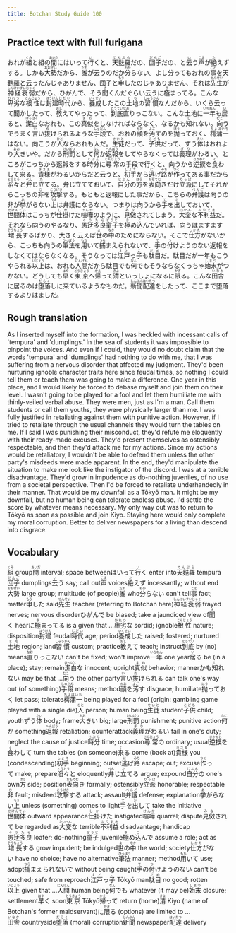 ```yaml
---
title: Botchan Study Guide 100
---
```


## Practice text with full furigana

<p>
おれが<ruby><rb>組</rb><rt>くみ</rt></ruby>と組の<ruby><rb>間</rb><rt>あいだ</rt></ruby>にはいって<ruby><rb>行</rb><rt>い</rt></ruby>くと、<ruby><rb>天麩羅</rb><rt>てんぷら</rt></ruby>だの、<ruby><rb>団子</rb><rt>だんご</rt></ruby>だの、と<ruby><rb>云</rb><rt>い</rt></ruby>う<ruby><rb>声</rb><rt>こえ</rt></ruby>が<ruby><rb>絶</rb><rt>た</rt></ruby>えずする。しかも<ruby><rb>大勢</rb><rt>おおぜい</rt></ruby>だから、<ruby><rb>誰</rb><rt>だれ</rt></ruby>が云うのだか<ruby><rb>分</rb><rt>わか</rt></ruby>らない。よし分ってもおれの<ruby><rb>事</rb><rt>こと</rt></ruby>を天麩羅と云ったんじゃありません、団子と<ruby><rb>申</rb><rt>もう</rt></ruby>したのじゃありません、それは<ruby><rb>先生</rb><rt>せんせい</rt></ruby>が<ruby><rb>神経衰弱</rb><rt>しんけいすいじゃく</rt></ruby>だから、ひがんで、そう<ruby><rb>聞</rb><rt>き</rt></ruby>くんだぐらい云うに<ruby><rb>極</rb><rt>き</rt></ruby>まってる。こんな<ruby><rb>卑劣</rb><rt>ひれつ</rt></ruby>な<ruby><rb>根性</rb><rt>こんじょう</rt></ruby>は<ruby><rb>封建</rb><rt>ほうけん</rt></ruby><ruby><rb>時代</rb><rt>じだい</rt></ruby>から、<ruby><rb>養成</rb><rt>いくせい</rt></ruby>したこの<ruby><rb>土地</rb><rt>とち</rt></ruby>の<ruby><rb>習慣</rb><rt>しゅうかん</rt></ruby>なんだから、いくら云って聞かしたって、<ruby><rb>教</rb><rt>おし</rt></ruby>えてやったって、<ruby><rb>到底</rb><rt>とうてい</rt></ruby><ruby><rb>直</rb><rt>なお</rt></ruby>りっこない。こんな土地に<ruby><rb>一年</rb><rt>いちねん</rt></ruby>も<ruby><rb>居</rb><rt>い</rt></ruby>ると、<ruby><rb>潔白</rb><rt>けっぱく</rt></ruby>なおれも、この<ruby><rb>真似</rb><rt>まね</rt></ruby>をしなければならなく、なるかも<ruby><rb>知</rb><rt>し</rt></ruby>れない。<ruby><rb>向</rb><rt>むこ</rt></ruby>うでうまく<ruby><rb>言</rb><rt>い</rt></ruby>い<ruby><rb>抜</rb><rt>ぬ</rt></ruby>けられるような<ruby><rb>手段</rb><rt>しゅだん</rt></ruby>で、おれの<ruby><rb>顔</rb><rt>かお</rt></ruby>を<ruby><rb>汚</rb><rt>よご</rt></ruby>すのを<ruby><rb>抛</rb><rt>ほう</rt></ruby>っておく、<ruby><rb>樗蒲一</rb><rt>ちょぼいち</rt></ruby>はない。向こうが<ruby><rb>人</rb><rt>ひと</rt></ruby>ならおれも人だ。<ruby><rb>生徒</rb><rt>せいと</rt></ruby>だって、<ruby><rb>子供</rb><rt>こども</rt></ruby>だって、ずう<ruby><rb>体</rb><rt>たい</rt></ruby>はおれより<ruby><rb>大</rb><rt>おお</rt></ruby>きいや。だから<ruby><rb>刑罰</rb><rt>けいばつ</rt></ruby>として<ruby><rb>何</rb><rt>なに</rt></ruby>か<ruby><rb>返報</rb><rt>へんぽう</rt></ruby>をしてやらなくっては<ruby><rb>義理</rb><rt>ぎり</rt></ruby>がわるい。ところがこっちから返報をする<ruby><rb>時分</rb><rt>じぶん</rt></ruby>に<ruby><rb>尋常</rb><rt>じんじょう</rt></ruby>の手段で行くと、向うから<ruby><rb>逆捩</rb><rt>さかねじ</rt></ruby>を<ruby><rb>食</rb><rt>く</rt></ruby>わして<ruby><rb>来</rb><rt>く</rt></ruby>る。<ruby><rb>貴様</rb><rt>きさま</rt></ruby>がわるいからだと云うと、<ruby><rb>初手</rb><rt>しょて</rt></ruby>から<ruby><rb>逃</rb><rt>に</rt></ruby>げ<ruby><rb>路</rb><rt>みち</rt></ruby>が<ruby><rb>作</rb><rt>つく</rt></ruby>ってある事だから<ruby><rb>滔々</rb><rt>とうとう</rt></ruby>と<ruby><rb>弁</rb><rt>べん</rt></ruby>じ<ruby><rb>立</rb><rt>た</rt></ruby>てる。弁じ立てておいて、<ruby><rb>自分</rb><rt>じぶん</rt></ruby>の<ruby><rb>方</rb><rt>ほう</rt></ruby>を<ruby><rb>表向</rb><rt>おもてむ</rt></ruby>きだけ<ruby><rb>立派</rb><rt>りっぱ</rt></ruby>にしてそれからこっちの<ruby><rb>非</rb><rt>ひ</rt></ruby>を<ruby><rb>攻撃</rb><rt>こうげき</rt></ruby>する。もともと返報にした事だから、こちらの<ruby><rb>弁護</rb><rt>べんご</rt></ruby>は向うの非が<ruby><rb>挙</rb><rt>あ</rt></ruby>がらない<ruby><rb>上</rb><rt>うえ</rt></ruby>は弁護にならない。つまりは向うから<ruby><rb>手</rb><rt>て</rt></ruby>を<ruby><rb>出</rb><rt>だ</rt></ruby>しておいて、<ruby><rb>世間体</rb><rt>せけんてい</rt></ruby>はこっちが<ruby><rb>仕掛</rb><rt>しか</rt></ruby>けた<ruby><rb>喧嘩</rb><rt>けんか</rt></ruby>のように、<ruby><rb>見傚</rb><rt>みな</rt></ruby>されてしまう。<ruby><rb>大変</rb><rt>たいへん</rt></ruby>な<ruby><rb>不利益</rb><rt>ふりえき</rt></ruby>だ。それなら向うのやるなり、<ruby><rb>愚迂多良</rb><rt>ぐうたら</rt></ruby><ruby><rb>童子</rb><rt>どうじ</rt></ruby>を<ruby><rb>極</rb><rt>き</rt></ruby>め<ruby><rb>込</rb><rt>こ</rt></ruby>んでいれば、向うはますます<ruby><rb>増長</rb><rt>ぞうちょう</rt></ruby>するばかり、大きく云えば<ruby><rb>世</rb><rt>よ</rt></ruby>の<ruby><rb>中</rb><rt>なか</rt></ruby>のためにならない。そこで<ruby><rb>仕方</rb><rt>しかた</rt></ruby>がないから、こっちも向うの<ruby><rb>筆法</rb><rt>ひっぽう</rt></ruby>を<ruby><rb>用</rb><rt>もち</rt></ruby>いて<ruby><rb>捕</rb><rt>つら</rt></ruby>まえられないで、<ruby><rb>手</rb><rt>て</rt></ruby>の<ruby><rb>付</rb><rt>つ</rt></ruby>けようのない返報をしなくてはならなくなる。そうなっては<ruby><rb>江戸</rb><rt>えど</rt></ruby>っ<ruby><rb>子</rb><rt>こ</rt></ruby>も<ruby><rb>駄目</rb><rt>だめ</rt></ruby>だ。駄目だが一年もこうやられる<ruby><rb>以上</rb><rt>いじょう</rt></ruby>は、おれも<ruby><rb>人間</rb><rt>にんげん</rt></ruby>だから駄目でも<ruby><rb>何</rb><rt>なん</rt></ruby>でもそうならなくっちゃ<ruby><rb>始末</rb><rt>しまつ</rt></ruby>がつかない。どうしても<ruby><rb>早</rb><rt>はや</rt></ruby>く<ruby><rb>東京</rb><rt>とうきょう</rt></ruby>へ<ruby><rb>帰</rb><rt>かえ</rt></ruby>って<ruby><rb>清</rb><rt>きよ</rt></ruby>といっしょになるに<ruby><rb>限</rb><rt>かぎ</rt></ruby>る。こんな<ruby><rb>田舎</rb><rt>いなか</rt></ruby>に居るのは<ruby><rb>堕落</rb><rt>だらく</rt></ruby>しに来ているようなものだ。<ruby><rb>新聞</rb><rt>しんぶん</rt></ruby><ruby><rb>配達</rb><rt>はいたつ</rt></ruby>をしたって、ここまで堕落するよりはましだ。
</p>


## Rough translation

As I inserted myself into the formation, I was heckled with incessant calls of 'tempura' and 'dumplings.' In the sea of students it was impossible to pinpoint the voices. And even if I could, they would no doubt claim that the words 'tempura' and 'dumplings' had nothing to do with me, that I was suffering from a nervous disorder that affected my judgment. They'd been nurturing ignoble character traits here since feudal times, so nothing I could tell them or teach them was going to make a difference. One year in this place, and I would likely be forced to debase myself and join them on their level. I wasn't going to be played for a fool and let them humiliate me with thinly-veiled verbal abuse. They were men, just as I'm a man. Call them students or call them youths, they were physically larger than me. I was fully justified in retaliating against them with punitive action. However, if I tried to retaliate through the usual channels they would turn the tables on me. If I said I was punishing their misconduct, they'd refute me eloquently with their ready-made excuses. They'd present themselves as ostensibly respectable, and then they'd attack me for my actions. Since my actions would be retaliatory, I wouldn't be able to defend them unless the other party's misdeeds were made apparent. In the end, they'd manipulate the situation to make me look like the instigator of the discord. I was at a terrible disadvantage. They'd grow in impudence as do-nothing juveniles, of no use from a societal perspective. Then I'd be forced to retaliate underhandedly in their manner. That would be my downfall as a Tōkyō man. It might be my downfall, but no human being can tolerate endless abuse. I'd settle the score by whatever means necessary. My only way out was to return to Tōkyō as soon as possible and join Kiyo. Staying here would only complete my moral corruption. Better to deliver newspapers for a living than descend into disgrace.    


## Vocabulary

<p>
<span className="vocabstudy"><ruby><rb>組</rb><rt>くみ</rt></ruby>&nbsp;group</span><span className="vocabstudy"><ruby><rb>間</rb><rt>あいだ</rt></ruby>&nbsp;interval; space between</span><span className="vocabstudy">はいって<ruby><rb>行</rb><rt>い</rt></ruby>く&nbsp;enter into</span><span className="vocabstudy"><ruby><rb>天麩羅</rb><rt>てんぷら</rt></ruby>&nbsp;tempura</span><span className="vocabstudy"><ruby><rb>団子</rb><rt>だんご</rt></ruby>&nbsp;dumplings</span><span className="vocabstudy"><ruby><rb>云</rb><rt>い</rt></ruby>う&nbsp;say; call out</span><span className="vocabstudy"><ruby><rb>声</rb><rt>こえ</rt></ruby>&nbsp;voices</span><span className="vocabstudy"><ruby><rb>絶</rb><rt>た</rt></ruby>えず&nbsp;incessantly; without end</span><span className="vocabstudy"><ruby><rb>大勢</rb><rt>おおぜい</rt></ruby>&nbsp;large group; multitude (of people)</span><span className="vocabstudy"><ruby><rb>誰</rb><rt>だれ</rt></ruby>&nbsp;who</span><span className="vocabstudy"><ruby><rb>分</rb><rt>わか</rt></ruby>らない&nbsp;can't tell</span><span className="vocabstudy"><ruby><rb>事</rb><rt>こと</rt></ruby>&nbsp;fact; matter</span><span className="vocabstudy"><ruby><rb>申</rb><rt>もう</rt></ruby>した&nbsp;said</span><span className="vocabstudy"><ruby><rb>先生</rb><rt>せんせい</rt></ruby>&nbsp;teacher (referring to Botchan here)</span><span className="vocabstudy"><ruby><rb>神経衰弱</rb><rt>しんけいすいじゃく</rt></ruby>&nbsp;frayed nerves; nervous disorder</span><span className="vocabstudy">ひがんで&nbsp;be biased; take a jaundiced view of</span><span className="vocabstudy"><ruby><rb>聞</rb><rt>き</rt></ruby>く&nbsp;hear</span><span className="vocabstudy">に<ruby><rb>極</rb><rt>き</rt></ruby>まってる&nbsp;is a given that ...</span><span className="vocabstudy"><ruby><rb>卑劣</rb><rt>ひれつ</rt></ruby>な&nbsp;sordid; ignoble</span><span className="vocabstudy"><ruby><rb>根性</rb><rt>こんじょう</rt></ruby>&nbsp;nature; disposition</span><span className="vocabstudy"><ruby><rb>封建</rb><rt>ほうけん</rt></ruby>&nbsp;feudal</span><span className="vocabstudy"><ruby><rb>時代</rb><rt>じだい</rt></ruby>&nbsp;age; period</span><span className="vocabstudy"><ruby><rb>養成</rb><rt>いくせい</rt></ruby>した&nbsp;raised; fostered; nurtured</span><span className="vocabstudy"><ruby><rb>土地</rb><rt>とち</rt></ruby>&nbsp;region; land</span><span className="vocabstudy"><ruby><rb>習慣</rb><rt>しゅうかん</rt></ruby>&nbsp;custom; practice</span><span className="vocabstudy"><ruby><rb>教</rb><rt>おし</rt></ruby>えて&nbsp;teach; instruct</span><span className="vocabstudy"><ruby><rb>到底</rb><rt>とうてい</rt></ruby>&nbsp;by (no) means</span><span className="vocabstudy"><ruby><rb>直</rb><rt>なお</rt></ruby>りっこない&nbsp;can't be fixed; won't improve</span><span className="vocabstudy"><ruby><rb>一年</rb><rt>いちねん</rt></ruby>&nbsp;one year</span><span className="vocabstudy"><ruby><rb>居</rb><rt>い</rt></ruby>る&nbsp;be (in a place); stay; remain</span><span className="vocabstudy"><ruby><rb>潔白</rb><rt>けっぱく</rt></ruby>な&nbsp;innocent; upright</span><span className="vocabstudy"><ruby><rb>真似</rb><rt>まね</rt></ruby>&nbsp;behavior; manner</span><span className="vocabstudy">かも<ruby><rb>知</rb><rt>し</rt></ruby>れない&nbsp;may be that ...</span><span className="vocabstudy"><ruby><rb>向</rb><rt>むこ</rt></ruby>う&nbsp;the other party</span><span className="vocabstudy"><ruby><rb>言</rb><rt>い</rt></ruby>い<ruby><rb>抜</rb><rt>ぬ</rt></ruby>けられる&nbsp;can talk one's way out (of something)</span><span className="vocabstudy"><ruby><rb>手段</rb><rt>しゅだん</rt></ruby>&nbsp;means; method</span><span className="vocabstudy"><ruby><rb>顔</rb><rt>かお</rt></ruby>を<ruby><rb>汚</rb><rt>よご</rt></ruby>す&nbsp;disgrace; humiliate</span><span className="vocabstudy"><ruby><rb>抛</rb><rt>ほう</rt></ruby>っておく&nbsp;let pass; tolerate</span><span className="vocabstudy"><ruby><rb>樗蒲一</rb><rt>ちょぼいち</rt></ruby>&nbsp;being played for a fool (origin: gambling game played with a single die)</span><span className="vocabstudy"><ruby><rb>人</rb><rt>ひと</rt></ruby>&nbsp;person; human being</span><span className="vocabstudy"><ruby><rb>生徒</rb><rt>せいと</rt></ruby>&nbsp;student</span><span className="vocabstudy"><ruby><rb>子供</rb><rt>こども</rt></ruby>&nbsp;child; youth</span><span className="vocabstudy">ずう<ruby><rb>体</rb><rt>たい</rt></ruby>&nbsp;body; frame</span><span className="vocabstudy"><ruby><rb>大</rb><rt>おお</rt></ruby>きい&nbsp;big; large</span><span className="vocabstudy"><ruby><rb>刑罰</rb><rt>けいばつ</rt></ruby>&nbsp;punishment; punitive action</span><span className="vocabstudy"><ruby><rb>何</rb><rt>なに</rt></ruby>か&nbsp;something</span><span className="vocabstudy"><ruby><rb>返報</rb><rt>へんぽう</rt></ruby>&nbsp;retaliation; counterattack</span><span className="vocabstudy"><ruby><rb>義理</rb><rt>ぎり</rt></ruby>がわるい&nbsp;fail in one's duty; neglect the cause of justice</span><span className="vocabstudy"><ruby><rb>時分</rb><rt>じぶん</rt></ruby>&nbsp;time; occasion</span><span className="vocabstudy"><ruby><rb>尋常</rb><rt>じんじょう</rt></ruby>の&nbsp;ordinary; usual</span><span className="vocabstudy"><ruby><rb>逆捩</rb><rt>さかねじ</rt></ruby>を<ruby><rb>食</rb><rt>く</rt></ruby>わして&nbsp;turn the tables (on someone)</span><span className="vocabstudy"><ruby><rb>来</rb><rt>く</rt></ruby>る&nbsp;come (back at)</span><span className="vocabstudy"><ruby><rb>貴様</rb><rt>きさま</rt></ruby>&nbsp;you (condescending)</span><span className="vocabstudy"><ruby><rb>初手</rb><rt>しょて</rt></ruby>&nbsp;beginning; outset</span><span className="vocabstudy"><ruby><rb>逃</rb><rt>に</rt></ruby>げ<ruby><rb>路</rb><rt>みち</rt></ruby>&nbsp;escape; out; excuse</span><span className="vocabstudy"><ruby><rb>作</rb><rt>つく</rt></ruby>って&nbsp;make; prepare</span><span className="vocabstudy"><ruby><rb>滔々</rb><rt>とうとう</rt></ruby>と&nbsp;eloquently</span><span className="vocabstudy"><ruby><rb>弁</rb><rt>べん</rt></ruby>じ<ruby><rb>立</rb><rt>た</rt></ruby>てる&nbsp;argue; expound</span><span className="vocabstudy"><ruby><rb>自分</rb><rt>じぶん</rt></ruby>の&nbsp;one's own</span><span className="vocabstudy"><ruby><rb>方</rb><rt>ほう</rt></ruby>&nbsp;side; position</span><span className="vocabstudy"><ruby><rb>表向</rb><rt>おもてむ</rt></ruby>き&nbsp;formally; ostensibly</span><span className="vocabstudy"><ruby><rb>立派</rb><rt>りっぱ</rt></ruby>&nbsp;honorable; respectable</span><span className="vocabstudy"><ruby><rb>非</rb><rt>ひ</rt></ruby>&nbsp;fault; misdeed</span><span className="vocabstudy"><ruby><rb>攻撃</rb><rt>こうげき</rt></ruby>する&nbsp;attack; assault</span><span className="vocabstudy"><ruby><rb>弁護</rb><rt>べんご</rt></ruby>&nbsp;defense; explanation</span><span className="vocabstudy"><ruby><rb>挙</rb><rt>あ</rt></ruby>がらない<ruby><rb>上</rb><rt>うえ</rt></ruby>&nbsp;unless (something) comes to light</span><span className="vocabstudy"><ruby><rb>手</rb><rt>て</rt></ruby>を<ruby><rb>出</rb><rt>だ</rt></ruby>して&nbsp;take the initiative</span><span className="vocabstudy"><ruby><rb>世間体</rb><rt>せけんてい</rt></ruby>&nbsp;outward appearance</span><span className="vocabstudy"><ruby><rb>仕掛</rb><rt>しか</rt></ruby>けた&nbsp;instigated</span><span className="vocabstudy"><ruby><rb>喧嘩</rb><rt>けんか</rt></ruby>&nbsp;quarrel; dispute</span><span className="vocabstudy"><ruby><rb>見傚</rb><rt>みな</rt></ruby>されて&nbsp;be regarded as</span><span className="vocabstudy"><ruby><rb>大変</rb><rt>たいへん</rt></ruby>な&nbsp;terrible</span><span className="vocabstudy"><ruby><rb>不利益</rb><rt>ふりえき</rt></ruby>&nbsp;disadvantage; handicap</span><span className="vocabstudy"><ruby><rb>愚迂多良</rb><rt>ぐうたら</rt></ruby>&nbsp;loafer; do-nothing</span><span className="vocabstudy"><ruby><rb>童子</rb><rt>どうじ</rt></ruby>&nbsp;juvenile</span><span className="vocabstudy"><ruby><rb>極</rb><rt>き</rt></ruby>め<ruby><rb>込</rb><rt>こ</rt></ruby>んで&nbsp;assume a role; act as</span><span className="vocabstudy"><ruby><rb>増長</rb><rt>ぞうちょう</rt></ruby>する&nbsp;grow impudent; be indulged</span><span className="vocabstudy"><ruby><rb>世</rb><rt>よ</rt></ruby>の<ruby><rb>中</rb><rt>なか</rt></ruby>&nbsp;the world; society</span><span className="vocabstudy"><ruby><rb>仕方</rb><rt>しかた</rt></ruby>がない&nbsp;have no choice; have no alternative</span><span className="vocabstudy"><ruby><rb>筆法</rb><rt>ひっぽう</rt></ruby>&nbsp;manner; method</span><span className="vocabstudy"><ruby><rb>用</rb><rt>もち</rt></ruby>いて&nbsp;use; adopt</span><span className="vocabstudy"><ruby><rb>捕</rb><rt>つら</rt></ruby>まえられないで&nbsp;without being caught</span><span className="vocabstudy"><ruby><rb>手</rb><rt>て</rt></ruby>の<ruby><rb>付</rb><rt>つ</rt></ruby>けようのない&nbsp;can't be touched; safe from reproach</span><span className="vocabstudy"><ruby><rb>江戸</rb><rt>えど</rt></ruby>っ<ruby><rb>子</rb><rt>こ</rt></ruby>&nbsp;Tōkyō man</span><span className="vocabstudy"><ruby><rb>駄目</rb><rt>だめ</rt></ruby>&nbsp;no good; rotten</span><span className="vocabstudy"><ruby><rb>以上</rb><rt>いじょう</rt></ruby>&nbsp;given that ...</span><span className="vocabstudy"><ruby><rb>人間</rb><rt>にんげん</rt></ruby>&nbsp;human being</span><span className="vocabstudy"><ruby><rb>何</rb><rt>なん</rt></ruby>でも&nbsp;whatever (it may be)</span><span className="vocabstudy"><ruby><rb>始末</rb><rt>しまつ</rt></ruby>&nbsp;closure; settlement</span><span className="vocabstudy"><ruby><rb>早</rb><rt>はや</rt></ruby>く&nbsp;soon</span><span className="vocabstudy"><ruby><rb>東京</rb><rt>とうきょう</rt></ruby>&nbsp;Tōkyō</span><span className="vocabstudy"><ruby><rb>帰</rb><rt>かえ</rt></ruby>って&nbsp;return (home)</span><span className="vocabstudy"><ruby><rb>清</rb><rt>きよ</rt></ruby>&nbsp;Kiyo (name of Botchan's former maidservant)</span><span className="vocabstudy">に<ruby><rb>限</rb><rt>かぎ</rt></ruby>る&nbsp;(options) are limited to ...</span><span className="vocabstudy"><ruby><rb>田舎</rb><rt>いなか</rt></ruby>&nbsp;countryside</span><span className="vocabstudy"><ruby><rb>堕落</rb><rt>だらく</rt></ruby>&nbsp;(moral) corruption</span><span className="vocabstudy"><ruby><rb>新聞</rb><rt>しんぶん</rt></ruby>&nbsp;newspaper</span><span className="vocabstudy"><ruby><rb>配達</rb><rt>はいたつ</rt></ruby>&nbsp;delivery</span>
</p>
